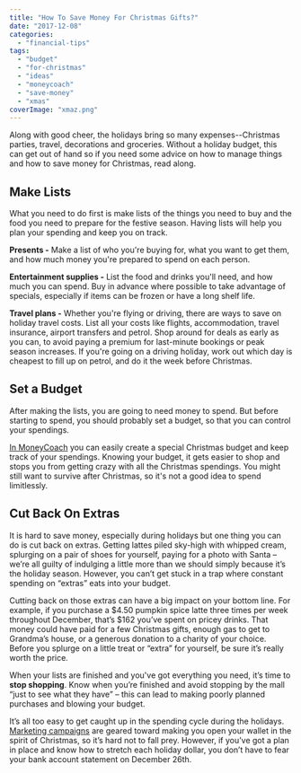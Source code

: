 ```yaml
---
title: "How To Save Money For Christmas Gifts?"
date: "2017-12-08"
categories: 
  - "financial-tips"
tags: 
  - "budget"
  - "for-christmas"
  - "ideas"
  - "moneycoach"
  - "save-money"
  - "xmas"
coverImage: "xmaz.png"
---
```


Along with good cheer, the holidays bring so many expenses--Christmas parties, travel, decorations and groceries. Without a holiday budget, this can get out of hand so if you need some advice on how to manage things and how to save money for Christmas, read along.

## Make Lists

What you need to do first is make lists of the things you need to buy and the food you need to prepare for the festive season. Having lists will help you plan your spending and keep you on track.

**Presents -** Make a list of who you're buying for, what you want to get them, and how much money you're prepared to spend on each person.

**Entertainment supplies -** List the food and drinks you'll need, and how much you can spend. Buy in advance where possible to take advantage of specials, especially if items can be frozen or have a long shelf life.

**Travel plans -** Whether you're flying or driving, there are ways to save on holiday travel costs. List all your costs like flights, accommodation, travel insurance, airport transfers and petrol. Shop around for deals as early as you can, to avoid paying a premium for last-minute bookings or peak season increases. If you're going on a driving holiday, work out which day is cheapest to fill up on petrol, and do it the week before Christmas.

## Set a Budget

After making the lists, you are going to need money to spend. But before starting to spend, you should probably set a budget, so that you can control your spendings.

[In MoneyCoach](https://itunes.apple.com/us/app/moneycoach-budget-planner/id989642198?mt=8) you can easily create a special Christmas budget and keep track of your spendings. Knowing your budget, it gets easier to shop and stops you from getting crazy with all the Christmas spendings. You might still want to survive after Christmas, so it's not a good idea to spend limitlessly.

## Cut Back On Extras

It is hard to save money, especially during holidays but one thing you can do is cut back on extras. Getting lattes piled sky-high with whipped cream, splurging on a pair of shoes for yourself, paying for a photo with Santa – we’re all guilty of indulging a little more than we should simply because it’s the holiday season. However, you can’t get stuck in a trap where constant spending on “extras” eats into your budget.

Cutting back on those extras can have a big impact on your bottom line. For example, if you purchase a $4.50 pumpkin spice latte three times per week throughout December, that’s $162 you’ve spent on pricey drinks. That money could have paid for a few Christmas gifts, enough gas to get to Grandma’s house, or a generous donation to a charity of your choice. Before you splurge on a little treat or “extra” for yourself, be sure it’s really worth the price.

When your lists are finished and you've got everything you need, it’s time to **stop shopping**. Know when you’re finished and avoid stopping by the mall “just to see what they have” – this can lead to making poorly planned purchases and blowing your budget.

It’s all too easy to get caught up in the spending cycle during the holidays. [Marketing campaigns](https://imperiumapps.com/how-to-turn-one-time-shoppers-into-loyal-customers/) are geared toward making you open your wallet in the spirit of Christmas, so it’s hard not to fall prey. However, if you’ve got a plan in place and know how to stretch each holiday dollar, you don’t have to fear your bank account statement on December 26th.
